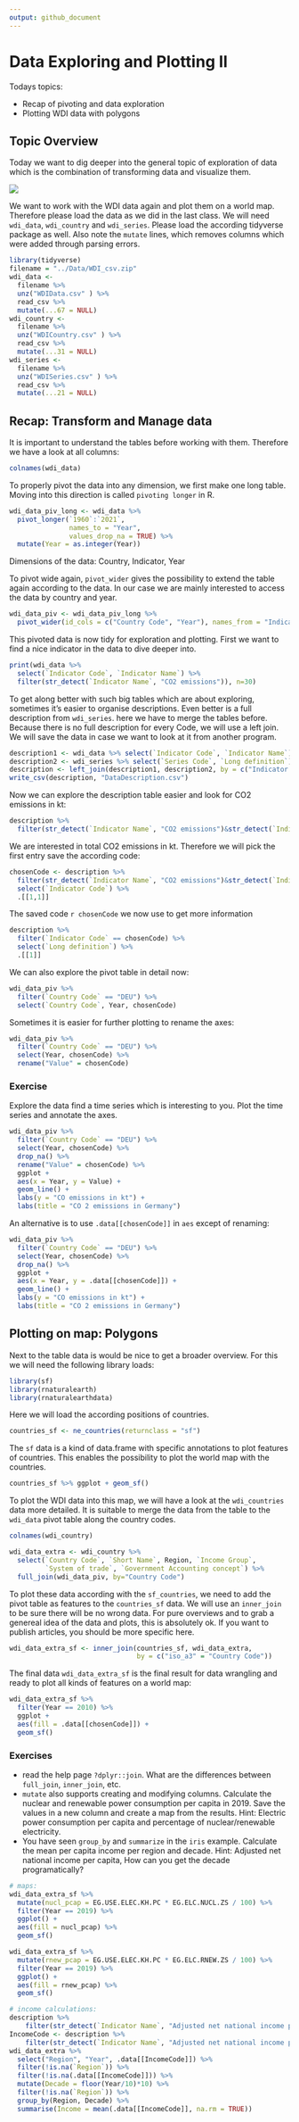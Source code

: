 ```yaml
---
output: github_document
---
```


# Data Exploring and Plotting II

Todays topics:

* Recap of pivoting and data exploration
* Plotting WDI data with polygons

## Topic Overview

Today we want to dig deeper into the general topic of exploration of data which is the combination of transforming data and visualize them.

![](data-science-explore.png)

We want to work with the WDI data again and plot them on a world map. Therefore please load the data as we did in the last class. We will need `wdi_data`, `wdi_country` and `wdi_series`. Please load the according tidyverse package as well.
Also note the `mutate` lines, which removes columns which were added through parsing errors.

```r
library(tidyverse)
filename = "../Data/WDI_csv.zip"
wdi_data <- 
  filename %>%
  unz("WDIData.csv" ) %>%
  read_csv %>%
  mutate(...67 = NULL)
wdi_country <- 
  filename %>%
  unz("WDICountry.csv" ) %>%
  read_csv %>%
  mutate(...31 = NULL)
wdi_series <- 
  filename %>%
  unz("WDISeries.csv" ) %>%
  read_csv %>%
  mutate(...21 = NULL)
```

## Recap: Transform and Manage data

It is important to understand the tables before working with them. Therefore we have a look at all columns:

```r
colnames(wdi_data)
```

To properly pivot the data into any dimension, we first make one long table. Moving into this direction is called `pivoting longer` in R.

```r
wdi_data_piv_long <- wdi_data %>%
  pivot_longer(`1960`:`2021`,
               names_to = "Year",
               values_drop_na = TRUE) %>%
  mutate(Year = as.integer(Year))
```

Dimensions of the data: Country, Indicator, Year

To pivot wide again, `pivot_wider` gives the possibility to extend the table again according to the data. In our case we are mainly interested to access the data by country and year.

```r
wdi_data_piv <- wdi_data_piv_long %>%
  pivot_wider(id_cols = c("Country Code", "Year"), names_from = "Indicator Code")
```

This pivoted data is now tidy for exploration and plotting. First we want to find a nice indicator in the data to dive deeper into.

```r
print(wdi_data %>%
  select(`Indicator Code`, `Indicator Name`) %>%
  filter(str_detect(`Indicator Name`, "CO2 emissions")), n=30)
```

To get along better with such big tables which are about exploring, sometimes it's easier to organise descriptions. Even better is a full description from `wdi_series`. here we have to merge the tables before. Because there is no full description for every Code, we will use a left join. We will save the data in case we want to look at it from another program.

```r
description1 <- wdi_data %>% select(`Indicator Code`, `Indicator Name`) %>% unique
description2 <- wdi_series %>% select(`Series Code`, `Long definition`) %>% unique
description <- left_join(description1, description2, by = c("Indicator Code" = "Series Code"))
write_csv(description, "DataDescription.csv")
```

Now we can explore the description table easier and look for CO2 emissions in kt:

```r
description %>%
  filter(str_detect(`Indicator Name`, "CO2 emissions")&str_detect(`Indicator Name`, "kt"))
```


We are interested in total CO2 emissions in kt. Therefore we will pick the first entry save the according code:

```r
chosenCode <- description %>%
  filter(str_detect(`Indicator Name`, "CO2 emissions")&str_detect(`Indicator Name`, "kt")) %>%
  select(`Indicator Code`) %>%
  .[[1,1]]
```

The saved code `r chosenCode` we now use to get more information

```r
description %>%
  filter(`Indicator Code` == chosenCode) %>%
  select(`Long definition`) %>%
  .[[1]]
```

We can also explore the pivot table in detail now:

```r
wdi_data_piv %>%
  filter(`Country Code` == "DEU") %>%
  select(`Country Code`, Year, chosenCode)
```

Sometimes it is easier for further plotting to rename the axes:

```r
wdi_data_piv %>%
  filter(`Country Code` == "DEU") %>%
  select(Year, chosenCode) %>%
  rename("Value" = chosenCode)
```


### Exercise

Explore the data find a time series which is interesting to you. Plot the time series and annotate the axes.

```r
wdi_data_piv %>%
  filter(`Country Code` == "DEU") %>%
  select(Year, chosenCode) %>%
  drop_na() %>%
  rename("Value" = chosenCode) %>%
  ggplot +
  aes(x = Year, y = Value) + 
  geom_line() +
  labs(y = "CO emissions in kt") +
  labs(title = "CO 2 emissions in Germany")
```
An alternative is to use `.data[[chosenCode]]` in `aes` except of renaming:
```r
wdi_data_piv %>%
  filter(`Country Code` == "DEU") %>%
  select(Year, chosenCode) %>%
  drop_na() %>%
  ggplot +
  aes(x = Year, y = .data[[chosenCode]]) + 
  geom_line() +
  labs(y = "CO emissions in kt") +
  labs(title = "CO 2 emissions in Germany")
```



## Plotting on map: Polygons

Next to the table data is would be nice to get a broader overview. For this we will need the following library loads:

```r
library(sf)
library(rnaturalearth)
library(rnaturalearthdata)
```

Here we will load the according positions of countries.

```r
countries_sf <- ne_countries(returnclass = "sf")
```

The `sf` data is a kind of data.frame with specific annotations to plot features of countries. This enables the possibility to plot the world map with the countries.

```r
countries_sf %>% ggplot + geom_sf()
```

To plot the WDI data into this map, we will have a look at the `wdi_countries` data more detailed. It is suitable to merge the data from the table to the `wdi_data` pivot table along the country codes.

```r
colnames(wdi_country)
```

```r
wdi_data_extra <- wdi_country %>%
  select(`Country Code`, `Short Name`, Region, `Income Group`,
         `System of trade`, `Government Accounting concept`) %>%
  full_join(wdi_data_piv, by="Country Code")
```

To plot these data according with the `sf_countries`, we need to add the pivot table as features to the `countries_sf` data. We will use an `inner_join` to be sure there will be no wrong data. For pure overviews and to grab a genereal idea of the data and plots, this is absolutely ok. If you want to publish articles, you should be more specific here.

```r
wdi_data_extra_sf <- inner_join(countries_sf, wdi_data_extra,
                                by = c("iso_a3" = "Country Code"))
```

The final data `wdi_data_extra_sf` is the final result for data wrangling and ready to plot all kinds of features on a world map:

```r
wdi_data_extra_sf %>%
  filter(Year == 2010) %>%
  ggplot +
  aes(fill = .data[[chosenCode]]) +
  geom_sf()
```

### Exercises

* read the help page `?dplyr::join`. What are the differences between `full_join`, `inner_join`, etc.
* `mutate` also supports creating and modifying columns. Calculate the nuclear and renewable power consumption per capita in 2019. Save the values in a new column and create a map from the results. Hint: Electric power consumption per capita and percentage of nuclear/renewable electricity.
* You have seen `group_by` and `summarize` in the `iris` example. Calculate the mean per capita income per region and decade. Hint: Adjusted net national income per capita, How can you get the decade programatically?

```r
# maps:
wdi_data_extra_sf %>%
  mutate(nucl_pcap = EG.USE.ELEC.KH.PC * EG.ELC.NUCL.ZS / 100) %>%
  filter(Year == 2019) %>%
  ggplot() +
  aes(fill = nucl_pcap) %>%
  geom_sf()

wdi_data_extra_sf %>%
  mutate(rnew_pcap = EG.USE.ELEC.KH.PC * EG.ELC.RNEW.ZS / 100) %>%
  filter(Year == 2019) %>%
  ggplot() +
  aes(fill = rnew_pcap) %>%
  geom_sf()

# income calculations:
description %>%
    filter(str_detect(`Indicator Name`, "Adjusted net national income per capita")) %>% .[3,]
IncomeCode <- description %>%
    filter(str_detect(`Indicator Name`, "Adjusted net national income per capita")) %>% .[[3,1]]
wdi_data_extra %>% 
  select("Region", "Year", .data[[IncomeCode]]) %>%
  filter(!is.na(`Region`)) %>%
  filter(!is.na(.data[[IncomeCode]])) %>%
  mutate(Decade = floor(Year/10)*10) %>%
  filter(!is.na(`Region`)) %>%
  group_by(Region, Decade) %>% 
  summarise(Income = mean(.data[[IncomeCode]], na.rm = TRUE))
```
